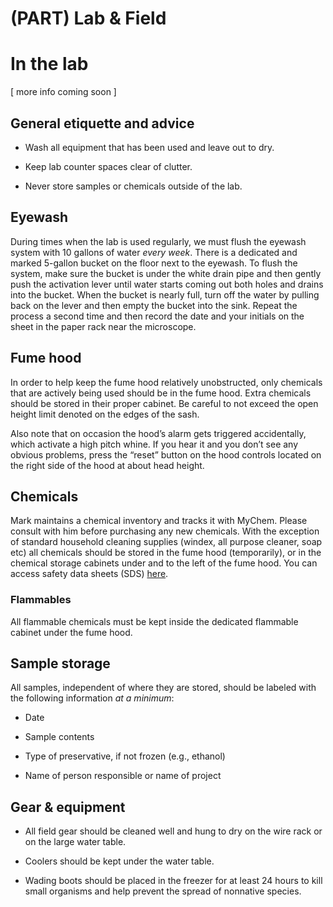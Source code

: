 # (PART) Lab & Field {-}

# In the lab

[ more info coming soon ]

## General etiquette and advice

*	Wash all equipment that has been used and leave out to dry. 

*	Keep lab counter spaces clear of clutter. 

*	Never store samples or chemicals outside of the lab.


## Eyewash

During times when the lab is used regularly, we must flush the eyewash system with 10 gallons of water _every week_. There is a dedicated and marked 5-gallon bucket on the floor next to the eyewash. To flush the system, make sure the bucket is under the white drain pipe and then gently push the activation lever until water starts coming out both holes and drains into the bucket. When the bucket is nearly full, turn off the water by pulling back on the lever and then empty the bucket into the sink. Repeat the process a second time and then record the date and your initials on the sheet in the paper rack near the microscope.


## Fume hood

In order to help keep the fume hood relatively unobstructed, only chemicals that are actively being used should be in the fume hood. Extra chemicals should be stored in their proper cabinet. Be careful to not exceed the open height limit denoted on the edges of the sash.

Also note that on occasion the hood's alarm gets triggered accidentally, which activate a high pitch whine. If you hear it and you don't see any obvious problems, press the "reset" button on the hood controls located on the right side of the hood at about head height.


## Chemicals

Mark maintains a chemical inventory and tracks it with MyChem. Please consult with him before purchasing any new chemicals. With the exception of standard household cleaning supplies (windex, all purpose cleaner, soap etc) all chemicals should be stored in the fume hood (temporarily), or in the chemical storage cabinets under and to the left of the fume hood. You can access safety data sheets (SDS) [here](https://www.ehs.washington.edu/chemical/safety-data-sheets-sdss).

### Flammables

All flammable chemicals must be kept inside the dedicated flammable cabinet under the fume hood. 


## Sample storage

All samples, independent of where they are stored, should be labeled with the following information _at a minimum_:

* Date

* Sample contents

* Type of preservative, if not frozen (e.g., ethanol)

* Name of person responsible or name of project


## Gear & equipment

* All field gear should be cleaned well and hung to dry on the wire rack or on the large water table. 

* Coolers should be kept under the water table. 

* Wading boots should be placed in the freezer for at least 24 hours to kill small organisms and help prevent the spread of nonnative species.

